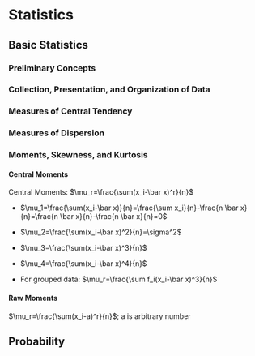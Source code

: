 # Statistics {- #stat}

## Basic Statistics 

### Preliminary Concepts

### Collection, Presentation, and Organization of Data

### Measures of Central Tendency

### Measures of Dispersion

### Moments, Skewness, and Kurtosis

#### Central Moments

Central Moments: $\mu_r=\frac{\sum(x_i-\bar x)^r}{n}$

- $\mu_1=\frac{\sum(x_i-\bar x)}{n}=\frac{\sum x_i}{n}-\frac{n \bar x}{n}=\frac{n \bar x}{n}-\frac{n \bar x}{n}=0$

- $\mu_2=\frac{\sum(x_i-\bar x)^2}{n}=\sigma^2$
- $\mu_3=\frac{\sum(x_i-\bar x)^3}{n}$
- $\mu_4=\frac{\sum(x_i-\bar x)^4}{n}$
- For grouped data: $\mu_r=\frac{\sum f_i(x_i-\bar x)^3}{n}$


#### Raw Moments

 $\mu_r=\frac{\sum(x_i-a)^r}{n}$; a is arbitrary number

## Probability